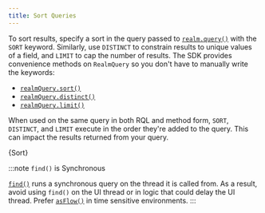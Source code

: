 ```yaml
---
title: Sort Queries
---
```


To sort results, specify a sort in the query passed to
[`realm.query()`](https://docs.mongodb.com/realm-sdks/kotlin/latest/library-base/-realm%20-kotlin%20-multiplatform%20-s-d-k/io.realm.query/-realm-query/query.html)
with the `SORT` keyword. Similarly, use `DISTINCT`
to constrain results to unique values of a field, and
`LIMIT` to cap the number of results. The SDK
provides convenience methods on `RealmQuery` so you don't have
to manually write the keywords:

- [`realmQuery.sort()`](https://docs.mongodb.com/realm-sdks/kotlin/latest/library-base/-realm%20-kotlin%20-multiplatform%20-s-d-k/io.realm.query/-realm-query/sort.html)
- [`realmQuery.distinct()`](https://docs.mongodb.com/realm-sdks/kotlin/latest/library-base/-realm%20-kotlin%20-multiplatform%20-s-d-k/io.realm.query/-realm-query/distinct.html)
- [`realmQuery.limit()`](https://docs.mongodb.com/realm-sdks/kotlin/latest/library-base/-realm%20-kotlin%20-multiplatform%20-s-d-k/io.realm.query/-realm-query/limit.html)

When used on the same query in both RQL and method form, `SORT`,
`DISTINCT`, and `LIMIT` execute in the order they're added
to the query. This can impact the results returned from your query.


<CodeBlock language="kotlin">{Sort}</CodeBlock>

:::note `find()` is Synchronous

[`find()`](https://docs.mongodb.com/realm-sdks/kotlin/latest/library-base/-realm%20-kotlin%20-multiplatform%20-s-d-k/io.realm.query/find.html)
runs a synchronous query on the thread it is called from.
As a result, avoid using `find()` on the UI thread or in
logic that could delay the UI thread. Prefer [`asFlow()`](https://docs.mongodb.com/realm-sdks/kotlin/latest/library-base/-realm%20-kotlin%20-multiplatform%20-s-d-k/io.realm.query/-realm-element-query/as-flow.html)
in time sensitive environments.
:::